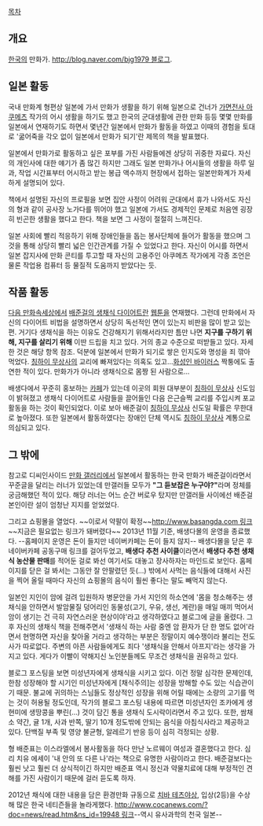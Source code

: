 [[목차]]
== 개요 ==
[[한국]]의 만화가. 
[[http://blog.naver.com/bjg1979 블로그]].

== 일본 활동 ==
국내 만화계 형편상 일본에 가서 만화가 생활을 하기 위해 일본으로 건너가 [[가면전사 아쿠메츠]] 작가의 어시 생활을 하기도 했고 한국의 군대생활에 관한 만화 등등 몇몇 만화를 일본에서 연재하기도 하면서 몇년간 일본에서 만화가 활동을 하였고 이때의 경험을 토대로 '굶어죽을 각오 없이 일본에서 만화가 되기'란 제목의 책을 발표했다.

일본에서 만화가로 활동하고 싶은 포부를 가진 사람들에겐 상당히 귀중한 자료다. 자신의 개인사에 대한 얘기가 좀 많긴 하지만 그래도 일본 만화가나 어시들의 생활을 하루 일과, 작업 시간표부터 어시하고 받는 봉급 액수까지 현장에서 접하는 일본만화계가 자세하게 설명되어 있다.

책에서 설명된 자신의 프로필을 보면 집안 사정이 어려워 군대에서 휴가 나와서도 자신의 형과 같이 공사장 노가다를 뛰어야 했고 일본에 가서도 경제적인 문제로 처음엔 굉장히 빈곤한 생활을 했다고 한다. 책을 보면 그 사정이 절절히 느껴진다.

일본 사회에 빨리 적응하기 위해 장애인들을 돕는 봉사단체에 들어가 활동을 했으며 그것을 통해 상당히 빨리 넓은 인간관계를 가질 수 있었다고 한다. 자신이 어시를 하면서 일본 잡지사에 만화 콘티를 투고할 때 자신의 고용주인 아쿠메츠 작가에게 각종 조언은 물론 작업용 컴퓨터 등 물질적 도움까지 받았다는 듯.

== 작품 활동 ==
[[다음 만화속세상]]에서 [[배준걸의 생채식 다이어트]]란 [[웹툰]]을 연재했다. 그런데 만화에서 자신의 다이어트 비법을 설명하면서 상당히 독선적인 면이 있는지 비판을 많이 받고 있는 편. 거기다 생채식을 하는 이유도 건강해지기 위해서라지만 틈만 나면 '''지구를 구하기 위해, 지구를 살리기 위해''' 이딴 드립을 치고 있다. 거의 종교 수준으로 떠받들고 있다. 자세한 것은 해당 항목 참조. 덕분에 일본에서 만화가 되기로 쌓은 인지도와 명성을 죄 깎아먹었다. [[칭하이 무상사]]의 교리에 빠져있다는 의혹도 있고...[[화성인 바이러스]] 짝퉁에도 출연한 적이 있다. 만화가가 아니라 생채식으로 몸짱 된 사람으로...

배생다에서 꾸준히 홍보하는 [http://cafe.naver.com/loveearthloveyou.cafe 카페]가 있는데 이곳의 회원 대부분이 [[칭하이 무상사]] 신도임이 밝혀졌고 생채식 다이어트로 사람들을 끌어들인 다음 은근슬쩍 교리를 주입시켜 포교 활동을 하는 것이 확인되었다. 이로 보아 배준걸이 [[칭하이 무상사]] 신도일 확률은 무한대로 높아졌다. 또한 일본에서 활동하였다는 장애인 단체 역시도 [[칭하이 무상사]] 계통으로 의심되고 있다.

== 그 밖에 ==
참고로 디씨인사이드 [[만화 갤러리]]에서 일본에서 활동하는 한국 만화가 배준걸이라면서 꾸준글을 달리는 러너가 있었는데 만갤러들 모두가 '''"그 듣보잡은 누구야?"'''라며 정체를 궁금해했던 적이 있다. 해당 러너는 어느 순간 버로우 탔지만 만갤러들 사이에선 배준걸 본인이란 설이 엄청난 지지를 얻었었다.

그리고 쇼핑몰을 열었다. ~~이로서 약팔이 확정~~[[http://www.basangda.com 링크]] ~~지금은 필요없는 링크가 돼버렸다~~ 2013년 11월 기준, 배생다몰의 운영을 종료했다. --홈페이지 운영은 돈이 들지만 네이버카페는 돈이 들지 않지-- 배생다몰을 닫은 후 네이버카페 공동구매 링크를 걸어두었고, '''배생다 추천 사이클'''이라면서 '''배생다 추천 생채식 농산물 판매'''를 적어둔 걸로 봐선 여기서도 대놓고 장사하자는 마인드로 보인다. 홈페이지를 닫은 걸 봐서는 그동안 잘 안팔렸던 듯(...)  밖에서 사먹는 음식들에 대해서 사진을 찍어 올릴 때마다 자신의 쇼핑몰의 음식이 훨씬 좋다는 말도 빼먹지 않는다. 

일본인 지인이 암에 걸려 입원하자 병문안을 가서 지인의 하소연에 '몸을 청소해주는 생채식을 안하면서 발암물질 덩어리인 동물성(고기, 우유, 생선, 계란)을 매일 매끼 먹어서 암이 생기는 건 극히 자연스러운 현상이야'라고 생각하였다고 블로그에 글을 올렸다. 그후 자신의 생채식 책을 전해주면서 '생채식 하는 사람 중엔 암 환자가 단 한 명도 없어'라면서 현명하면 자신을 찾아올 거라고 생각하는 부분은 정말이지 예수쟁이라 불리는 전도사가 따로없다. 주변의 아픈 사람들에게도 죄다 '생채식을 안해서 아프지'라는 생각을 가지고 있다. 게다가 이빨이 약해지신 노인분들께도 무조건 생채식을 권유하고 있다.

블로그 포스팅을 보면 미성년자에게 생채식을 시키고 있다. 이건 정말 심각한 문제인데, 한참 성장해야 할 시기인 미성년자에게 [채식주의]는 성장을 방해할 수도 있는 식습관이기 때문. 불교에 귀의하는 스님들도 정상적인 성장을 위해 어릴 때에는 소량의 고기를 먹는 것이 허용될 정도인데, 작가의 블로그 포스팅 내용에 따르면 미성년자인 조카에게 생현미에 생땅콩을 뿌린(...) 것이 담긴 통을 생채식 도시락이라면서 주고 있다. 또한, 쌈채소 약간, 귤 1개, 사과 반쪽, 딸기 10개 정도밖에 안되는 음식을 아침식사라고 제공하고 있다. 단백질 부족 및 영양 불균형, 알레르기 반응 등이 심히 걱정되는 상황.

형 배준표는 이스라엘에서 봉사활동을 하다 만난 노르웨이 여성과 결혼했다고 한다. 심리 치유 에세이 '내 안의 또 다른 나'라는 책으로 유명한 사람이라고 한다. 배준걸보다는 훨씬 낫고 훨씬 더 상식적이긴 하지만 배준표 역시 정신과 약물치료에 대해 부정적인 견해를 가진 사람이기 때문에 걸러 듣도록 하자.

2012년 채식에 대한 내용을 담은 환경만화 규동으로 [[치바 테츠야]]상, 입상(2등)을 수상해 많은 한국 네티즌들을 놀라게했다. [[http://www.cocanews.com/?doc=news/read.htm&ns_id=19948 링크]]--역시 유사과학의 천국 일본--
